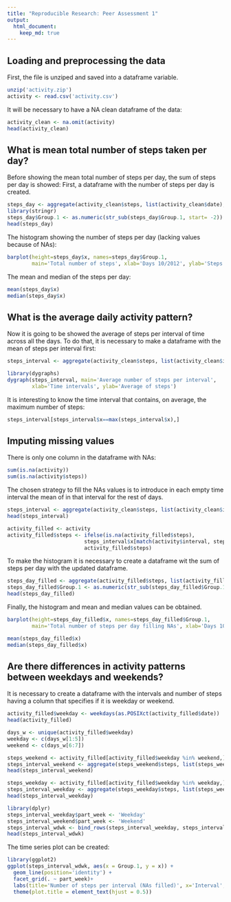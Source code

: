 ```yaml
---
title: "Reproducible Research: Peer Assessment 1"
output: 
  html_document:
    keep_md: true
---
```

## Loading and preprocessing the data
First, the file is unziped and saved into a dataframe variable. 
```r
unzip('activity.zip')
activity <- read.csv('activity.csv')
```

It will be necessary to have a NA clean dataframe of the data:
```r
activity_clean <- na.omit(activity)
head(activity_clean)
```

## What is mean total number of steps taken per day?
Before showing the mean total number of steps per day, the sum of steps per day is showed:
First, a dataframe with the number of steps per day is created.
```r
steps_day <- aggregate(activity_clean$steps, list(activity_clean$date), sum)
library(stringr)
steps_day$Group.1 <- as.numeric(str_sub(steps_day$Group.1, start= -2))
head(steps_day)
```

The histogram showing the number of steps per day (lacking values because of NAs):
```r
barplot(height=steps_day$x, names=steps_day$Group.1,
        main='Total number of steps', xlab='Days 10/2012', ylab='Steps') 
```

The mean and median of the steps per day:
```r
mean(steps_day$x)
median(steps_day$x)
```

## What is the average daily activity pattern?

Now it is going to be showed the average of steps per interval of time across all the days. To do that, it is necessary to make 
a dataframe with the mean of steps per interval first:
```r
steps_interval <- aggregate(activity_clean$steps, list(activity_clean$interval), mean)

library(dygraphs)
dygraph(steps_interval, main='Average number of steps per interval',
        xlab='Time intervals', ylab='Average of steps')
```

It is interesting to know the time interval that contains, on average, the maximum number of steps:
```r
steps_interval[steps_interval$x==max(steps_interval$x),]
```

## Imputing missing values
There is only one column in the dataframe with NAs:
```r
sum(is.na(activity))
sum(is.na(activity$steps))
```

The chosen strategy to fill the NAs values is to introduce in each empty time interval the mean of in that interval for the 
rest of days.
```r
steps_interval <- aggregate(activity_clean$steps, list(activity_clean$interval), mean)
head(steps_interval)

activity_filled <- activity
activity_filled$steps <- ifelse(is.na(activity_filled$steps),
                         steps_interval$x[match(activity$interval, steps_interval$Group.1)],
                         activity_filled$steps)
```

To make the histogram it is necessary to create a dataframe wit the sum of steps per day with the updated dataframe.
```r
steps_day_filled <- aggregate(activity_filled$steps, list(activity_filled$date), sum)
steps_day_filled$Group.1 <- as.numeric(str_sub(steps_day_filled$Group.1, start= -2))
head(steps_day_filled)
```

Finally, the histogram and mean and median values can be obtained. 
```r
barplot(height=steps_day_filled$x, names=steps_day_filled$Group.1,
        main='Total number of steps per day filling NAs', xlab='Days 10/2012', ylab='Steps') 

mean(steps_day_filled$x)
median(steps_day_filled$x)
```


## Are there differences in activity patterns between weekdays and weekends?

It is necessary to create a dataframe with the intervals and number of steps having a column that specifies if it is weekday or weekend.
```r
activity_filled$weekday <- weekdays(as.POSIXct(activity_filled$date))
head(activity_filled)

days_w <- unique(activity_filled$weekday)
weekday <- c(days_w[1:5])
weekend <- c(days_w[6:7])

steps_weekend <- activity_filled[activity_filled$weekday %in% weekend,]
steps_interval_weekend <- aggregate(steps_weekend$steps, list(steps_weekend$interval), sum)
head(steps_interval_weekend)

steps_weekday <- activity_filled[activity_filled$weekday %in% weekday,]
steps_interval_weekday <- aggregate(steps_weekday$steps, list(steps_weekday$interval), sum)
head(steps_interval_weekday)

library(dplyr)
steps_interval_weekday$part_week <- 'Weekday'
steps_interval_weekend$part_week <- 'Weekend'
steps_interval_wdwk <- bind_rows(steps_interval_weekday, steps_interval_weekend)
head(steps_interval_wdwk)
```


The time series plot can be created:
```r
library(ggplot2)
ggplot(steps_interval_wdwk, aes(x = Group.1, y = x)) +
  geom_line(position='identity') +
  facet_grid(. ~ part_week)+
  labs(title='Number of steps per interval (NAs filled)', x='Interval', y='Steps')+
  theme(plot.title = element_text(hjust = 0.5))

```



















